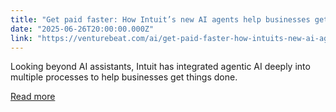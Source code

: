 ```yaml
---
title: "Get paid faster: How Intuit’s new AI agents help businesses get funds up to 5 days faster and save 12 hours a month with autonomous workflows"
date: "2025-06-26T20:00:00.000Z"
link: "https://venturebeat.com/ai/get-paid-faster-how-intuits-new-ai-agents-help-businesses-get-paid-up-to-5-days-faster-and-save-up-to-12-hours-a-month-with-autonomous-workflows/"
---
```


Looking beyond AI assistants, Intuit has integrated agentic AI deeply into multiple processes to help businesses get things done.

[Read more](https://venturebeat.com/ai/get-paid-faster-how-intuits-new-ai-agents-help-businesses-get-paid-up-to-5-days-faster-and-save-up-to-12-hours-a-month-with-autonomous-workflows/)
